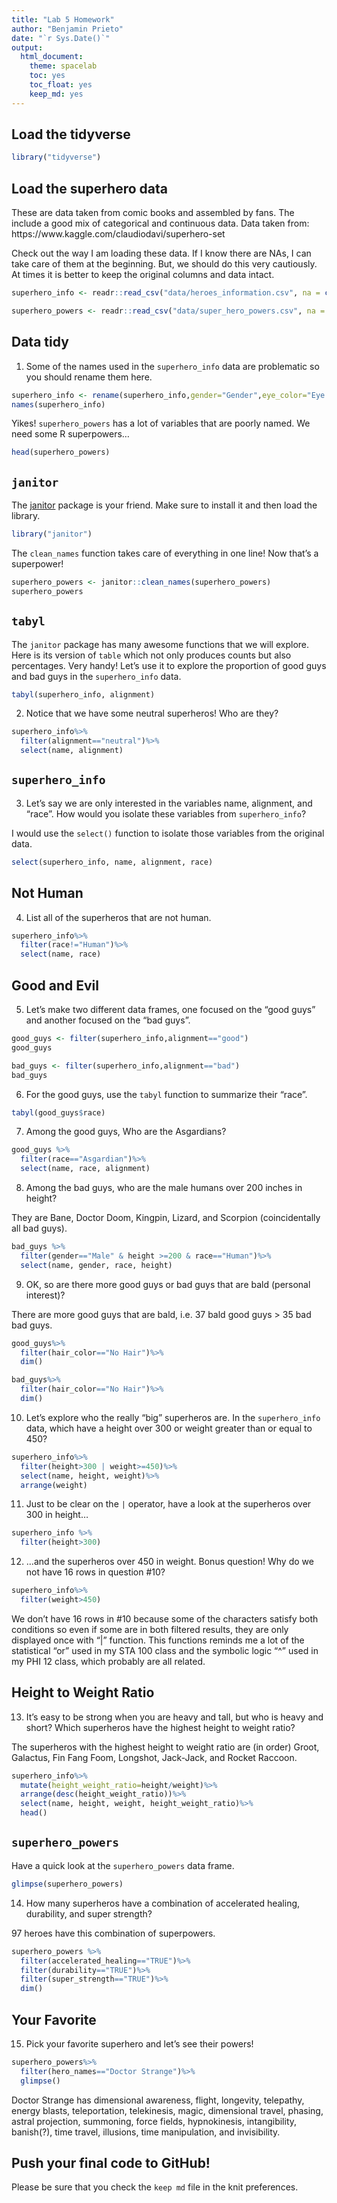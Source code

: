 ```yaml
---
title: "Lab 5 Homework"
author: "Benjamin Prieto"
date: "`r Sys.Date()`"
output:
  html_document: 
    theme: spacelab
    toc: yes
    toc_float: yes
    keep_md: yes
---
```


## Load the tidyverse
```r
library("tidyverse")
```

## Load the superhero data
These are data taken from comic books and assembled by fans. The include a good mix of categorical and continuous data.  Data taken from: https://www.kaggle.com/claudiodavi/superhero-set  

Check out the way I am loading these data. If I know there are NAs, I can take care of them at the beginning. But, we should do this very cautiously. At times it is better to keep the original columns and data intact.  
```r
superhero_info <- readr::read_csv("data/heroes_information.csv", na = c("", "-99", "-"))
```

```r
superhero_powers <- readr::read_csv("data/super_hero_powers.csv", na = c("", "-99", "-"))
```

## Data tidy
1. Some of the names used in the `superhero_info` data are problematic so you should rename them here.  
```r
superhero_info <- rename(superhero_info,gender="Gender",eye_color="Eye color",race="Race",hair_color="Hair color",height="Height",publisher="Publisher",skin_color="Skin color",alignment="Alignment",weight="Weight")
names(superhero_info)
```

Yikes! `superhero_powers` has a lot of variables that are poorly named. We need some R superpowers...
```r
head(superhero_powers)
```

## `janitor`
The [janitor](https://garthtarr.github.io/meatR/janitor.html) package is your friend. Make sure to install it and then load the library.  
```r
library("janitor")
```

The `clean_names` function takes care of everything in one line! Now that's a superpower!
```r
superhero_powers <- janitor::clean_names(superhero_powers)
superhero_powers
```

## `tabyl`
The `janitor` package has many awesome functions that we will explore. Here is its version of `table` which not only produces counts but also percentages. Very handy! Let's use it to explore the proportion of good guys and bad guys in the `superhero_info` data.  

```r
tabyl(superhero_info, alignment)
```

2. Notice that we have some neutral superheros! Who are they?
```r
superhero_info%>%
  filter(alignment=="neutral")%>%
  select(name, alignment)
```

## `superhero_info`
3. Let's say we are only interested in the variables name, alignment, and "race". How would you isolate these variables from `superhero_info`?

I would use the `select()` function to isolate those variables from the original data.
```r
select(superhero_info, name, alignment, race)
```

## Not Human
4. List all of the superheros that are not human.
```r
superhero_info%>%
  filter(race!="Human")%>%
  select(name, race)
```

## Good and Evil
5. Let's make two different data frames, one focused on the "good guys" and another focused on the "bad guys".
```r
good_guys <- filter(superhero_info,alignment=="good")
good_guys
```

```r
bad_guys <- filter(superhero_info,alignment=="bad")
bad_guys
```

6. For the good guys, use the `tabyl` function to summarize their "race".
```r
tabyl(good_guys$race)
```

7. Among the good guys, Who are the Asgardians?
```r
good_guys %>%
  filter(race=="Asgardian")%>%
  select(name, race, alignment)
```

8. Among the bad guys, who are the male humans over 200 inches in height?

They are Bane, Doctor Doom, Kingpin, Lizard, and Scorpion (coincidentally all bad guys).
```r
bad_guys %>%
  filter(gender=="Male" & height >=200 & race=="Human")%>%
  select(name, gender, race, height)
```

9. OK, so are there more good guys or bad guys that are bald (personal interest)?

There are more good guys that are bald, i.e. 37 bald good guys > 35 bad bad guys.
```r
good_guys%>%
  filter(hair_color=="No Hair")%>%
  dim()
```

```r
bad_guys%>%
  filter(hair_color=="No Hair")%>%
  dim()
```


10. Let's explore who the really "big" superheros are. In the `superhero_info` data, which have a height over 300 or weight greater than or equal to 450?
```r
superhero_info%>%
  filter(height>300 | weight>=450)%>%
  select(name, height, weight)%>%
  arrange(weight)
```

11. Just to be clear on the `|` operator,  have a look at the superheros over 300 in height...
```r
superhero_info %>%
  filter(height>300)
```

12. ...and the superheros over 450 in weight. Bonus question! Why do we not have 16 rows in question #10?
```r
superhero_info%>%
  filter(weight>450)
```
We don't have 16 rows in #10 because some of the characters satisfy both conditions so even if some are in both filtered results, they are only displayed once with "|" function. This functions reminds me a lot of the statistical "or" used in my STA 100 class and the symbolic logic "^" used in my PHI 12 class, which probably are all related.

## Height to Weight Ratio
13. It's easy to be strong when you are heavy and tall, but who is heavy and short? Which superheros have the highest height to weight ratio?

The superheros with the highest height to weight ratio are (in order) Groot, Galactus, Fin Fang Foom, Longshot, Jack-Jack, and Rocket Raccoon.
```r
superhero_info%>%
  mutate(height_weight_ratio=height/weight)%>%
  arrange(desc(height_weight_ratio))%>%
  select(name, height, weight, height_weight_ratio)%>%
  head()
```

## `superhero_powers`
Have a quick look at the `superhero_powers` data frame.  
```r
glimpse(superhero_powers)
```

14. How many superheros have a combination of accelerated healing, durability, and super strength?

97 heroes have this combination of superpowers.
```r
superhero_powers %>%
  filter(accelerated_healing=="TRUE")%>%
  filter(durability=="TRUE")%>%
  filter(super_strength=="TRUE")%>%
  dim()
```

## Your Favorite
15. Pick your favorite superhero and let's see their powers!
```r
superhero_powers%>%
  filter(hero_names=="Doctor Strange")%>%
  glimpse()
```
Doctor Strange has dimensional awareness, flight, longevity, telepathy, energy blasts, teleportation, telekinesis, magic, dimensional travel, phasing, astral projection, summoning, force fields, hypnokinesis, intangibility, banish(?), time travel, illusions, time manipulation, and invisibility.

## Push your final code to GitHub!
Please be sure that you check the `keep md` file in the knit preferences.   